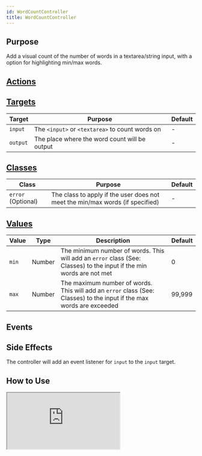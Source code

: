 ```yaml
---
id: WordCountController
title: WordCountController
---
```




## Purpose

Add a visual count of the number of words in a textarea/string input, with a option for highlighting min/max words.


## [Actions](https://stimulus.hotwire.dev/reference/actions)

<NoActions/>

## [Targets](https://stimulus.hotwire.dev/reference/targets)

| Target | Purpose | Default |
| --- | --- | --- |
| `input` | The `<input>` or `<textarea>` to count words on | - |
| `output` | The place where the word count will be output | - |

## [Classes](https://stimulus.hotwire.dev/reference/classes)

| Class | Purpose | Default |
| --- | --- | --- |
| `error` (Optional) | The class to apply if the user does not meet the min/max words (if specified) | - |

## [Values](https://stimulus.hotwire.dev/reference/values)

| Value | Type | Description | Default |
| --- | --- | --- | --- |
| `min` | Number | The minimum number of words. This will add an `error` class (See: Classes) to the input if the min words are not met | 0 |
| `max` | Number | The maximum number of words. This will add an `error` class (See: Classes) to the input if the max words are exceeded | 99,999 |

## Events


<NoEvents/>

## Side Effects

The controller will add an event listener for `input` to the `input` target.



## How to Use


<iframe
  src="https://codesandbox.io/embed/word-count-tr5nj?fontsize=14&hidenavigation=1&theme=dark"
  style={{width: "100%", height: "500px", border: "0", borderRadius: "4px", overflow: "hidden"}}
  sandbox="allow-forms allow-modals allow-popups allow-presentation allow-same-origin allow-scripts"
/>

